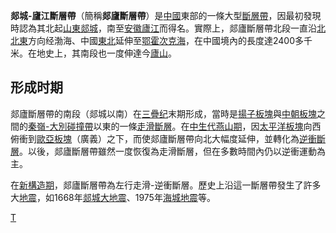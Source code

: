 '''郯城-廬江斷層帶'''（簡稱'''郯廬斷層帶'''）是[[中國|中國]]東部的一條大型[[斷層|斷層帶]]，因最初發現時認為其北起[[山東|山東]][[郯城|郯城]]，南至[[安徽|安徽]][[廬江|廬江]]而得名。實際上，郯廬斷層帶北段一直沿[[羅盤方位|北北東]]方向经渤海、中國[[中國東北地區|東北]]延伸至[[鄂霍次克海|鄂霍次克海]]，在中國境內的長度達2400多千米。在地史上，其南段也一度伸達今[[廬山|廬山]]。

==形成时期==

郯廬斷層帶的南段（郯城以南）在[[三疊纪|三疊纪]]末期形成，當時是[[揚子板塊|揚子板塊]]與[[中朝板塊|中朝板塊]]之間的[[秦嶺-大別碰撞帶|秦嶺-大別碰撞帶]]以東的一條[[走滑斷層|走滑斷層]]。在[[中生代|中生代]][[燕山構造期|燕山期]]，因[[太平洋板塊|太平洋板塊]]向西俯衝到[[歐亞板塊|歐亞板塊]]（廣義）之下，而使郯廬斷層帶向北大幅度延伸，並轉化為[[逆衝斷層|逆衝斷層]]。以後，郯廬斷層帶雖然一度恢復為走滑斷層，但在多數時間內仍以逆衝運動為主。

在[[新構造期|新構造期]]，郯廬斷層帶為左行走滑-逆衝斷層。歷史上沿這一斷層帶發生了許多大[[地震|地震]]，如1668年[[郯城大地震|郯城大地震]]、1975年[[海城地震|海城地震]]等。

{{地质构造小作品}}

[[category:斷層|T]]